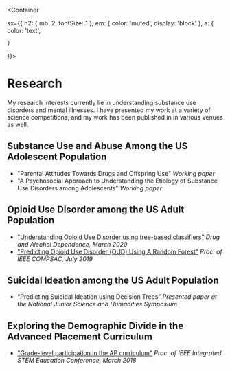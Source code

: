 
<Meta title='Research' />

<Container
  
  sx={{
    h2: { mb: 2, fontSize: 1 },
    em: { color: 'muted', display: 'block' },
    a: {
      color: 'text',
      
    }
  }}>


# Research

<Description>
  My research interests currently lie in understanding substance use disorders
  and mental illnesses. I have presented my work at a variety of science
  competitions, and my work has been published in in various venues as well.
</Description>

## Substance Use and Abuse Among the US Adolescent Population

- "Parental Attitudes Towards Drugs and Offspring Use"
  _Working paper_
- "A Psychosocial Approach to Understanding the Etiology of Substance Use Disorders among Adolescents"
  _Working paper_

## Opioid Use Disorder among the US Adult Population

- ["Understanding Opioid Use Disorder using tree-based classifiers”](https://doi.org/10.1016/j.drugalcdep.2020.107839)
  _Drug and Alcohol Dependence, March 2020_
- ["Predicting Opioid Use Disorder (OUD) Using A Random Forest"](https://doi.org/10.1109/COMPSAC.2019.00161)
  _Proc. of IEEE COMPSAC, July 2019_

## Suicidal Ideation among the US Adult Population

- “Predicting Suicidal Ideation using Decision Trees”
  _Presented paper at the National Junior Science and Humanities Symposium_

## Exploring the Demographic Divide in the Advanced Placement Curriculum

- ["Grade-level participation in the AP curriculum"](https://doi.org/10.1109/ISECon.2018.8340512)
  _Proc. of IEEE Integrated STEM Education Conference, March 2018_

</Container>

